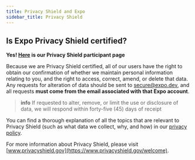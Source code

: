 ```yaml
---
title: Privacy Shield and Expo
sidebar_title: Privacy Shield
---
```


## Is Expo Privacy Shield certified?

**Yes! [Here](https://www.privacyshield.gov/participant?id=a2zt00000004ooyAAA&status=Active) is our Privacy Shield participant page**

Because we are Privacy Shield certified, all of our users have the right to obtain our confirmation of whether we maintain personal information relating to you, and the right to access, correct, amend, or delete that data. Any requests for alteration of data should be sent to secure@expo.dev, and all requests **must come from the email associated with that Expo account**.

> **info** If requested to alter, remove, or limit the use or disclosure of data, we will respond within forty-five (45) days of receipt

You can find a thorough explanation of all the topics that are relevant to Privacy Shield (such as what data we collect, why, and how) in our [privacy policy](https://expo.dev/privacy).

For more information about Privacy Shield, please visit [www.privacyshield.gov](https://www.privacyshield.gov/welcome).
